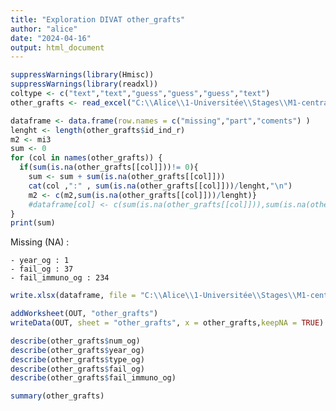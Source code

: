---
title: "Exploration DIVAT other_grafts"
author: "alice"
date: "2024-04-16"
output: html_document
---

```{r}
suppressWarnings(library(Hmisc))
suppressWarnings(library(readxl))
coltype <- c("text","text","guess","guess","guess","text")
other_grafts <- read_excel("C:\\Alice\\1-Universitée\\Stages\\M1-centrale\\DATAS\\ALICE_DATAS\\ALL_VARIABLES_KiTGENIE2024.xlsx", sheet = "other_grafts",na = "NA",col_types = coltype)
```

```{r}
dataframe <- data.frame(row.names = c("missing","part","coments") )
lenght <- length(other_grafts$id_ind_r)
m2 <- mi3
sum <- 0
for (col in names(other_grafts)) {
  if(sum(is.na(other_grafts[[col]]))!= 0){
    sum <- sum + sum(is.na(other_grafts[[col]]))
    cat(col ,":" , sum(is.na(other_grafts[[col]]))/lenght,"\n")
    m2 <- c(m2,sum(is.na(other_grafts[[col]]))/lenght)}
    #dataframe[col] <- c(sum(is.na(other_grafts[[col]])),sum(is.na(other_grafts[[col]]))/lenght,"random")}
}
print(sum)
```

Missing (NA) :

    - year_og : 1 
    - fail_og : 37 
    - fail_immuno_og : 234 
    
```{r}
write.xlsx(dataframe, file = "C:\\Alice\\1-Universitée\\Stages\\M1-centrale\\DATAS\\Describe\\explore\\explore_NA.xlsx",sheetName = "other_grafts", append = TRUE)
```

```{r}
addWorksheet(OUT, "other_grafts")
writeData(OUT, sheet = "other_grafts", x = other_grafts,keepNA = TRUE)
```




```{r}
describe(other_grafts$num_og)
describe(other_grafts$year_og)
describe(other_grafts$type_og)
describe(other_grafts$fail_og)
describe(other_grafts$fail_immuno_og)
```


```{r}
summary(other_grafts)
```


